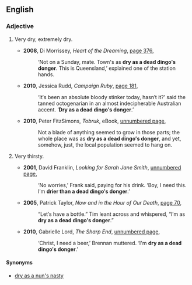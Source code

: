 ==English==

===Adjective===
{{en-adj|drier than a dead dingo’s donger|sup=-|head=[[dry]] as a [[dead]] [[dingo|dingo's]] [[donger]]}}

# {{context|Australia|simile|informal|lang=en}} Very dry, extremely dry.
#* '''2008''', Di Morrissey, ''Heart of the Dreaming'', [http://books.google.com.au/books?id=3KF4QA7alu4C&pg=PA376&dq=%22dry+as+a+dead+dingo%27s+donger%22&hl=en&ei=utzJTq_RMuXFmAWKp-gt&sa=X&oi=book_result&ct=result&redir_esc=y#v=onepage&q=%22dry%20as%20a%20dead%20dingo%27s%20donger%22&f=false page 376],
#*: ‘Not on a Sunday, mate. Town's as '''dry as a dead dingo′s donger'''. This is Queensland,’ explained one of the station hands.
#* '''2010''', Jessica Rudd, ''Campaign Ruby'', [http://books.google.com.au/books?id=jGmVMcx9IW8C&pg=PA180&dq=%22dry+as+a+dead+dingo%27s+donger%22&hl=en&ei=atLJTv2zIMjEmAXP1ckc&sa=X&oi=book_result&ct=result&redir_esc=y#v=onepage&q=%22dry%20as%20a%20dead%20dingo%27s%20donger%22&f=false page 181],
#*: ‘It′s been an absolute bloody stinker today, hasn′t it?’ said the tanned octogenarian in an almost indecipherable Australian accent. ‘'''Dry as a dead dingo′s donger'''.’
#* '''2010''', Peter FitzSimons, ''Tobruk'', eBook, [http://books.google.com.au/books?id=UWRr3qHmH_YC&pg=PT299&dq=%22dry+as+a+dead+dingo%27s+donger%22&hl=en&ei=DtjJTrLRK4T_mAXf99UX&sa=X&oi=book_result&ct=result&redir_esc=y#v=onepage&q=%22dry%20as%20a%20dead%20dingo%27s%20donger%22&f=false unnumbered page],
#*: Not a blade of anything seemed to grow in those parts; the whole place was as '''dry as a dead dingo′s donger''', and yet, somehow, just, the local population seemed to hang on.
# {{context|Australia|simile|informal|lang=en}} Very thirsty.
#* '''2001''', David Franklin, ''Looking for Sarah Jane Smith'', [http://books.google.com.au/books?id=T2Gax6htdHwC&pg=PT106&dq=%22drier+than+a+dead+dingo%27s+donger%22&hl=en&ei=KePJTqPMJeTFmQXHh_AC&sa=X&oi=book_result&ct=result&sqi=2&redir_esc=y#v=onepage&q=%22drier%20than%20a%20dead%20dingo%27s%20donger%22&f=false unnumbered page],
#*: ‘No worries,’ Frank said, paying for his drink. ‘Boy, I need this. I′m '''drier than a dead dingo′s donger'''.’
#* '''2005''', Patrick Taylor, ''Now and in the Hour of Our Death'', [http://books.google.com.au/books?id=ANLHQB_ATVoC&pg=PA70&dq=%22dry+as+a+dead+dingo%27s+donger%22&hl=en&ei=dt_JTt2tCsLQmAWp7eQK&sa=X&oi=book_result&ct=result&redir_esc=y#v=onepage&q=%22dry%20as%20a%20dead%20dingo%27s%20donger%22&f=false page 70],
#*: “Let′s have a bottle.” Tim leant across and whispered, “I′m as '''dry as a dead dingo′s donger'''.”
#* '''2010''', Gabrielle Lord, ''The Sharp End'', [http://books.google.com.au/books?id=rT70g0ba80sC&pg=PT86&dq=%22dry+as+a+dead+dingo%27s+donger%22&hl=en&ei=DtjJTrLRK4T_mAXf99UX&sa=X&oi=book_result&ct=result&redir_esc=y#v=onepage&q=%22dry%20as%20a%20dead%20dingo%27s%20donger%22&f=false unnumbered page],
#*: ‘Christ, I need a beer,’ Brennan muttered. ‘I'm '''dry as a dead dingo′s donger'''.’

====Synonyms====
* [[dry as a nun's nasty]]